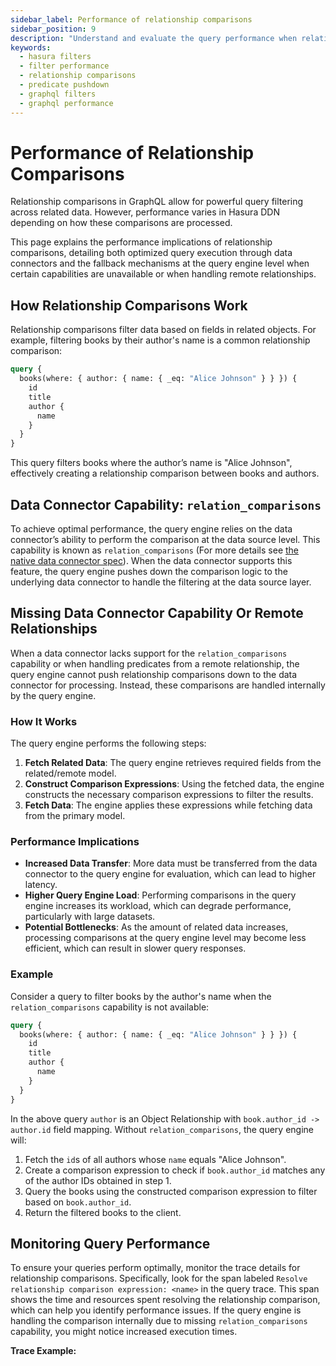 ```yaml
---
sidebar_label: Performance of relationship comparisons
sidebar_position: 9
description: "Understand and evaluate the query performance when relationship are involved in filter predicates."
keywords:
  - hasura filters
  - filter performance
  - relationship comparisons
  - predicate pushdown
  - graphql filters
  - graphql performance
---
```



# Performance of Relationship Comparisons

Relationship comparisons in GraphQL allow for powerful query filtering across related data. However, performance varies
in Hasura DDN depending on how these comparisons are processed.

This page explains the performance implications of relationship comparisons, detailing both optimized query
execution through data connectors and the fallback mechanisms at the query engine level when certain capabilities
are unavailable or when handling remote relationships.

## How Relationship Comparisons Work

Relationship comparisons filter data based on fields in related objects. For example, filtering books by their author's
name is a common relationship comparison:

```graphql {2}
query {
  books(where: { author: { name: { _eq: "Alice Johnson" } } }) {
    id
    title
    author {
      name
    }
  }
}
```

This query filters books where the author’s name is "Alice Johnson", effectively creating a relationship comparison
between books and authors.

## Data Connector Capability: `relation_comparisons`

To achieve optimal performance, the query engine relies on the data connector’s ability to perform the comparison at the
data source level. This capability is known as `relation_comparisons` (For more details see
[the native data connector spec](https://hasura.github.io/ndc-spec/specification/capabilities.html)). When the data
connector supports this feature, the query engine pushes down the comparison logic to the underlying data connector
to handle the filtering at the data source layer.

## Missing Data Connector Capability Or Remote Relationships

When a data connector lacks support for the `relation_comparisons` capability or when handling predicates from a
remote relationship, the query engine cannot push relationship comparisons down to the data connector for processing.
Instead, these comparisons are handled internally by the query engine.

### How It Works

The query engine performs the following steps:

1. **Fetch Related Data**: The query engine retrieves required fields from the related/remote model.
2. **Construct Comparison Expressions**: Using the fetched data, the engine constructs the necessary comparison
   expressions to filter the results.
3. **Fetch Data**: The engine applies these expressions while fetching data from the primary model.

### Performance Implications

- **Increased Data Transfer**: More data must be transferred from the data connector to the query engine for evaluation,
which can lead to higher latency.
- **Higher Query Engine Load**: Performing comparisons in the query engine increases its workload, which can degrade
performance, particularly with large datasets.
- **Potential Bottlenecks**: As the amount of related data increases, processing comparisons at the query engine level
may become less efficient, which can result in slower query responses.

### Example

Consider a query to filter books by the author's name when the `relation_comparisons` capability is not available:

```graphql
query {
  books(where: { author: { name: { _eq: "Alice Johnson" } } }) {
    id
    title
    author {
      name
    }
  }
}
```

In the above query `author` is an Object Relationship with `book.author_id -> author.id` field mapping.
Without `relation_comparisons`, the query engine will:

1. Fetch the `id`s of all authors whose `name` equals "Alice Johnson".
2. Create a comparison expression to check if `book.author_id` matches any of the author IDs obtained in step 1.
3. Query the books using the constructed comparison expression to filter based on `book.author_id`.
4. Return the filtered books to the client.

## Monitoring Query Performance

To ensure your queries perform optimally, monitor the trace details for relationship comparisons. Specifically, look for
the span labeled `Resolve relationship comparison expression: <name>` in the query trace. This span shows the time and
resources spent resolving the relationship comparison, which can help you identify performance issues. If the query
engine is handling the comparison internally due to missing `relation_comparisons` capability, you might notice
increased execution times.

**Trace Example:**

<Thumbnail src="/img/graphql-api/queries/console_insert-trace-resolve-relationships.png" alt="Trace for Resolving Relationships" width="1000px" />
